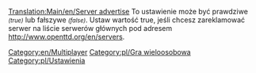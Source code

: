 [[Translation:Main/en/Server advertise]]
To ustawienie może być prawdziwe <small>''(true)''</small> lub fałszywe <small>''(false)''</small>. Ustaw wartość true, jeśli chcesz zareklamować serwer na liście serwerów głównych pod adresem http://www.openttd.org/en/servers.
[[Category:en/Multiplayer]][[Category:pl/Gra wieloosobowa]]
<!--[[Category:en/Settings & Preferences]]-->[[Category:pl/Ustawienia]]


<!--{{OpenTTD-Patch-Stub}}-->{{pl/Szkic}}
